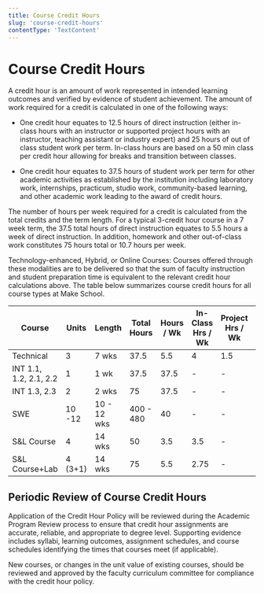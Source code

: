 ```yaml
---
title: Course Credit Hours
slug: 'course-credit-hours'
contentType: 'TextContent'
---
```


# Course Credit Hours

A credit hour is an amount of work represented in intended learning outcomes and verified by
evidence of student achievement. The amount of work required for a credit is calculated in one of
the following ways:

- One credit hour equates to 12.5 hours of direct instruction (either in-class hours with an
  instructor or supported project hours with an instructor, teaching assistant or industry expert)
  and 25 hours of out of class student work per term. In-class hours are based on a 50 min class per
  credit hour allowing for breaks and transition between classes.

- One credit hour equates to 37.5 hours of student work per term for other academic activities as
  established by the institution including laboratory work, internships, practicum, studio work,
  community-based learning, and other academic work leading to the award of credit hours.

The number of hours per week required for a credit is calculated from the total credits and the term
length. For a typical 3-credit hour course in a 7 week term, the 37.5 total hours of direct
instruction equates to 5.5 hours a week of direct instruction. In addition, homework and other
out-of-class work constitutes 75 hours total or 10.7 hours per week.

Technology-enhanced, Hybrid, or Online Courses: Courses offered through these modalities are to be
delivered so that the sum of faculty instruction and student preparation time is equivalent to the
relevant credit hour calculations above. The table below summarizes course credit hours for all
course types at Make School.

| Course                 | Units   | Length      | Total Hours | Hours / Wk | In-Class <br />Hrs / Wk | Project Hrs / Wk | Lab Hrs / Wk |
| ---------------------- | ------- | ----------- | ----------- | ---------- | ----------------------- | ---------------- | ------------ |
| Technical              | 3       | 7 wks       | 37.5        | 5.5        | 4                       | 1.5              | -            |
| INT 1.1, 1.2, 2.1, 2.2 | 1       | 1 wk        | 37.5        | 37.5       | -                       | -                | 37.5         |
| INT 1.3, 2.3           | 2       | 2 wks       | 75          | 37.5       | -                       | -                | 37.5         |
| SWE                    | 10 -12  | 10 - 12 wks | 400 - 480   | 40         | -                       | -                | 40           |
| S&L Course             | 4       | 14 wks      | 50          | 3.5        | 3.5                     | -                | -            |
| S&L Course+Lab         | 4 (3+1) | 14 wks      | 75          | 5.5        | 2.75                    | -                | 2.75         |

## **Periodic Review of Course Credit Hours**

Application of the Credit Hour Policy will be reviewed during the Academic Program Review process to
ensure that credit hour assignments are accurate, reliable, and appropriate to degree level.
Supporting evidence includes syllabi, learning outcomes, assignment schedules, and course schedules
identifying the times that courses meet (if applicable).

New courses, or changes in the unit value of existing courses, should be reviewed and approved by
the faculty curriculum committee for compliance with the credit hour policy.
